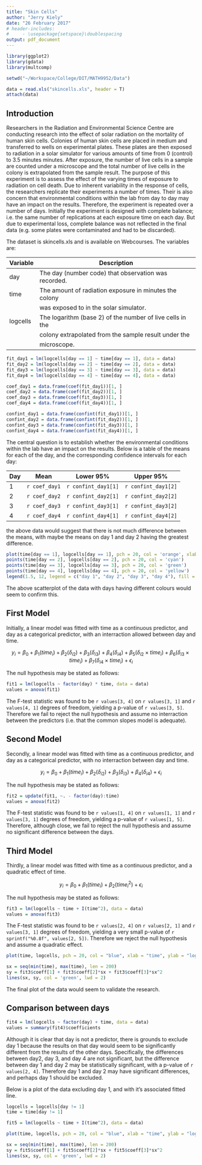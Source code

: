 ```yaml
---
title: "Skin Cells"
author: "Jerry Kiely"
date: "26 February 2017"
# header-includes:
#     - \usepackage{setspace}\doublespacing
output: pdf_document
---
```


```r

library(ggplot2)
library(gdata)
library(multcomp)

setwd("~/Workspace/College/DIT/MATH9952/Data")

data = read.xls("skincells.xls", header = T)
attach(data)

```

## Introduction

Researchers in the Radiation and Environmental Science Centre are conducting research into 
the effect of solar radiation on the mortality of human skin cells. Colonies of human skin 
cells are placed in medium and transferred to wells on experimental plates. These plates 
are then exposed to radiation in a solar simulator for various amounts of time from 0 
(control) to 3.5 minutes minutes. After exposure, the number of live cells in a sample are 
counted under a microscope and the total number of live cells in the colony is extrapolated 
from the sample result. The purpose of this experiment is to assess the effect of the 
varying times of exposure to radiation on cell death. Due to inherent variability in the 
response of cells, the researchers replicate their experiments a number of times. Their is 
also concern that environmental conditions within the lab from day to day may have an 
impact on the results. Therefore, the experiment is repeated over a number of days. 
Initially the experiment is designed with complete balance; i.e. the same number of 
replications at each exposure time on each day. But due to experimental loss, complete 
balance was not reflected in the final data (e.g. some plates were contaminated and had to
be discarded). 


The dataset is skincells.xls and is available on Webcourses. The variables 
are:



| Variable | Description                                               |
|----------|-----------------------------------------------------------|
| day      | The day (number code) that observation was recorded.      |
| time     | The amount of radiation exposure in minutes the colony    |
|          | was exposed to in the solar simulator.                    |
| logcells | The logarithm (base 2) of the number of live cells in the |
|          | colony extrapolated from the sample result under the      |
|          | microscope.                                               |



```r

fit_day1 = lm(logcells[day == 1] ~ time[day == 1], data = data)
fit_day2 = lm(logcells[day == 2] ~ time[day == 2], data = data)
fit_day3 = lm(logcells[day == 3] ~ time[day == 3], data = data)
fit_day4 = lm(logcells[day == 4] ~ time[day == 4], data = data)

coef_day1 = data.frame(coef(fit_day1))[1, ]
coef_day2 = data.frame(coef(fit_day2))[1, ]
coef_day3 = data.frame(coef(fit_day3))[1, ]
coef_day4 = data.frame(coef(fit_day4))[1, ]

confint_day1 = data.frame(confint(fit_day1))[1, ]
confint_day2 = data.frame(confint(fit_day2))[1, ]
confint_day3 = data.frame(confint(fit_day3))[1, ]
confint_day4 = data.frame(confint(fit_day4))[1, ]


```


The central question is to establish whether the environmental conditions within the lab 
have an impact on the results. Below is a table of the means for each of the day, and the 
corresponding confidence intervals for each day:


| Day | Mean          | Lower 95%           | Upper 95%           | 
|-----|---------------|---------------------|---------------------|
| 1   | `r coef_day1` | `r confint_day1[1]` | `r confint_day1[2]` |
| 2   | `r coef_day2` | `r confint_day2[1]` | `r confint_day2[2]` |
| 3   | `r coef_day3` | `r confint_day3[1]` | `r confint_day3[2]` |
| 4   | `r coef_day4` | `r confint_day4[1]` | `r confint_day4[2]` |


the above data would suggest that there is not much difference between the means, with maybe 
the means on day 1 and day 2 having the greatest difference.




```r


plot(time[day == 1], logcells[day == 1], pch = 20, col = 'orange', xlab = "time", ylab = "log cells")
points(time[day == 2], logcells[day == 2], pch = 20, col = 'cyan')
points(time[day == 3], logcells[day == 3], pch = 20, col = 'green')
points(time[day == 4], logcells[day == 4], pch = 20, col = 'yellow')
legend(1.5, 12, legend = c("day 1", "day 2", "day 3", "day 4"), fill = c("orange", "cyan", "green", "yellow"), horiz = TRUE)

```


The above scatterplot of the data with days having different colours would seem to 
confirm this.


## First Model

Initially, a linear model was fitted with time as a continuous predictor, and day as a 
categorical predictor, with an interraction allowed between day and time.

$$y_i = \beta_0 + \beta_1(time_i) + \beta_2(\delta_{i2}) 
+ \beta_3(\delta_{i3}) + \beta_4(\delta_{i4}) 
+ \beta_5(\delta_{i2} \times time_i) 
+ \beta_6(\delta_{i3} \times time_i) 
+ \beta_7(\delta_{i4} \times time_i) 
+ \epsilon_i$$

The null hypothesis may be stated as follows:

\begin{align*}
   H_0 & : \qquad \beta_5 = \beta_6 = \beta_7 = 0
   \\
   H_a & : \qquad \text{$\beta_5$, $\beta_6$, and $\beta_7$ are different to $0$} 
\end{align*}


```r

fit1 = lm(logcells ~ factor(day) * time, data = data)
values = anova(fit1)

```

The F-test statistic was found to be `r values[3, 4]` on `r values[3, 1]` and `r values[4, 1]` 
degrees of freedom, yielding a p-value of `r values[3, 5]`. Therefore we fail to reject the 
null hypothesis and assume no interraction between the predictors (i.e. that the common slopes 
model is adequate).


## Second Model

Secondly, a linear model was fitted with time as a continuous predictor, and day as a 
categorical predictor, with no interraction between day and time.

$$y_i = \beta_0 + \beta_1(time_i) + \beta_2(\delta_{i2}) + \beta_3(\delta_{i3}) + \beta_4(\delta_{i4}) + \epsilon_i$$

The null hypothesis may be stated as follows:

\begin{align*}
   H_0 & : \qquad \beta_2 = \beta_3 = \beta_4 = 0
   \\
   H_a & : \qquad \text{$\beta_2$, $\beta_3$, and $\beta_4$ are different to $0$} 
\end{align*}


```r

fit2 = update(fit1, ~. - factor(day):time)
values = anova(fit2)

```

The F-test statistic was found to be `r values[1, 4]` on `r values[1, 1]` and `r values[3, 1]` 
degrees of freedom, yielding a p-value of `r values[1, 5]`. Therefore, although close, we fail 
to reject the null hypothesis and assume no significant difference between the days.


## Third Model

Thirdly, a linear model was fitted with time as a continuous predictor, and a quadratic effect 
of time.

$$y_i = \beta_0 + \beta_1(time_i) + \beta_2({time_i}^2) + \epsilon_i$$

The null hypothesis may be stated as follows:

\begin{align*}
   H_0 & : \qquad \beta_2 = 0
   \\
   H_a & : \qquad \text{$\beta_2$ is different to $0$} 
\end{align*}


```r

fit3 = lm(logcells ~ time + I(time^2), data = data)
values = anova(fit3)

```

The F-test statistic was found to be `r values[2, 4]` on `r values[2, 1]` and `r values[3, 1]` 
degrees of freedom, yielding a very small p-value of `r sprintf("%0.8f", values[2, 5])`. Therefore we reject the null hypothesis 
and assume a quadratic effect.


```r

plot(time, logcells, pch = 20, col = "blue", xlab = "time", ylab = "log cells")

sx = seq(min(time), max(time), len = 200)
sy = fit3$coeff[1] + fit3$coeff[2]*sx + fit3$coeff[3]*sx^2
lines(sx, sy, col = 'green', lwd = 2)


```

The final plot of the data would seem to validate the research.

## Comparison between days


```r

fit4 = lm(logcells ~ factor(day) + time, data = data)
values = summary(fit4)$coefficients

```


Although it is clear that day is not a predictor, there is grounds to exclude day 1 because the 
results on that day would seem to be significantly different from the results of the other days. 
Specifically, the differences between day2, day 3, and day 4 are not significant, but the 
difference between day 1 and day 2 may be statistically significant, with a p-value of 
`r values[2, 4]`. Therefore day 1 and day 2 may have significant differences, and perhaps day 1 
should be excluded.

Below is a plot of the data excluding day 1, and with it's associated fitted line.

```r

logcells = logcells[day != 1]
time = time[day != 1]

fit5 = lm(logcells ~ time + I(time^2), data = data)

plot(time, logcells, pch = 20, col = "blue", xlab = "time", ylab = "log cells")

sx = seq(min(time), max(time), len = 200)
sy = fit5$coeff[1] + fit5$coeff[2]*sx + fit5$coeff[3]*sx^2
lines(sx, sy, col = 'green', lwd = 2)


```


